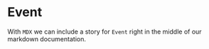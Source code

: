 
<Meta title="MDX/Event" of={EventStories} />

# Event

With `MDX` we can include a story for `Event` right in the middle of our
markdown documentation.

<Canvas>
  <Story of={EventStories.Default} />
</Canvas>
